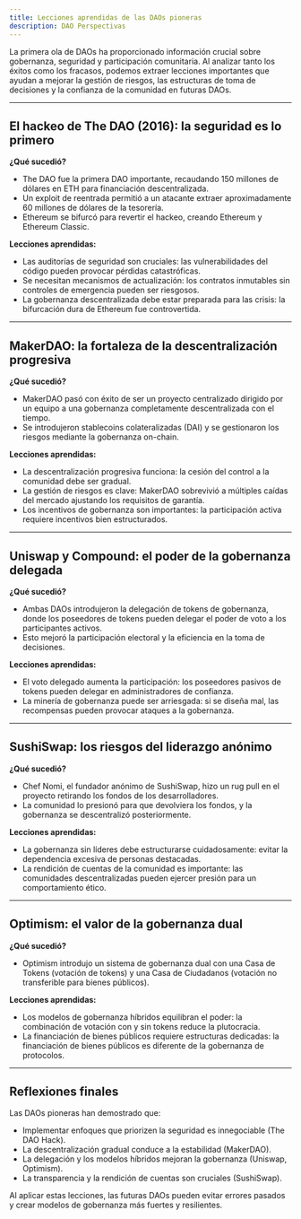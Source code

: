 ```yaml
---
title: Lecciones aprendidas de las DAOs pioneras
description: DAO Perspectivas
---
```


La primera ola de DAOs ha proporcionado información crucial sobre gobernanza, seguridad y participación comunitaria. Al analizar tanto los éxitos como los fracasos, podemos extraer lecciones importantes que ayudan a mejorar la gestión de riesgos, las estructuras de toma de decisiones y la confianza de la comunidad en futuras DAOs.

---

## El hackeo de The DAO (2016): la seguridad es lo primero

**¿Qué sucedió?**
- The DAO fue la primera DAO importante, recaudando 150 millones de dólares en ETH para financiación descentralizada.
- Un exploit de reentrada permitió a un atacante extraer aproximadamente 60 millones de dólares de la tesorería.
- Ethereum se bifurcó para revertir el hackeo, creando Ethereum y Ethereum Classic.

**Lecciones aprendidas:**
- Las auditorías de seguridad son cruciales: las vulnerabilidades del código pueden provocar pérdidas catastróficas.
- Se necesitan mecanismos de actualización: los contratos inmutables sin controles de emergencia pueden ser riesgosos. 
- La gobernanza descentralizada debe estar preparada para las crisis: la bifurcación dura de Ethereum fue controvertida.

---

## MakerDAO: la fortaleza de la descentralización progresiva

**¿Qué sucedió?**
- MakerDAO pasó con éxito de ser un proyecto centralizado dirigido por un equipo a una gobernanza completamente descentralizada con el tiempo.
- Se introdujeron stablecoins colateralizadas (DAI) y se gestionaron los riesgos mediante la gobernanza on-chain.

**Lecciones aprendidas:**
- La descentralización progresiva funciona: la cesión del control a la comunidad debe ser gradual.
- La gestión de riesgos es clave: MakerDAO sobrevivió a múltiples caídas del mercado ajustando los requisitos de garantía.
- Los incentivos de gobernanza son importantes: la participación activa requiere incentivos bien estructurados.

---

## Uniswap y Compound: el poder de la gobernanza delegada

**¿Qué sucedió?**
- Ambas DAOs introdujeron la delegación de tokens de gobernanza, donde los poseedores de tokens pueden delegar el poder de voto a los participantes activos. 
- Esto mejoró la participación electoral y la eficiencia en la toma de decisiones.

**Lecciones aprendidas:**
- El voto delegado aumenta la participación: los poseedores pasivos de tokens pueden delegar en administradores de confianza.
- La minería de gobernanza puede ser arriesgada: si se diseña mal, las recompensas pueden provocar ataques a la gobernanza.

---

## SushiSwap: los riesgos del liderazgo anónimo

**¿Qué sucedió?**
- Chef Nomi, el fundador anónimo de SushiSwap, hizo un rug pull en el proyecto retirando los fondos de los desarrolladores.
- La comunidad lo presionó para que devolviera los fondos, y la gobernanza se descentralizó posteriormente.

**Lecciones aprendidas:**
- La gobernanza sin líderes debe estructurarse cuidadosamente: evitar la dependencia excesiva de personas destacadas.
- La rendición de cuentas de la comunidad es importante: las comunidades descentralizadas pueden ejercer presión para un comportamiento ético.

---

## Optimism: el valor de la gobernanza dual

**¿Qué sucedió?**
- Optimism introdujo un sistema de gobernanza dual con una Casa de Tokens (votación de tokens) y una Casa de Ciudadanos (votación no transferible para bienes públicos).

**Lecciones aprendidas:**
- Los modelos de gobernanza híbridos equilibran el poder: la combinación de votación con y sin tokens reduce la plutocracia.
- La financiación de bienes públicos requiere estructuras dedicadas: la financiación de bienes públicos es diferente de la gobernanza de protocolos.

---

## Reflexiones finales

Las DAOs pioneras han demostrado que:

- Implementar enfoques que priorizen la seguridad es innegociable (The DAO Hack).
- La descentralización gradual conduce a la estabilidad (MakerDAO).
- La delegación y los modelos híbridos mejoran la gobernanza (Uniswap, Optimism).
- La transparencia y la rendición de cuentas son cruciales (SushiSwap).

Al aplicar estas lecciones, las futuras DAOs pueden evitar errores pasados ​​y crear modelos de gobernanza más fuertes y resilientes.